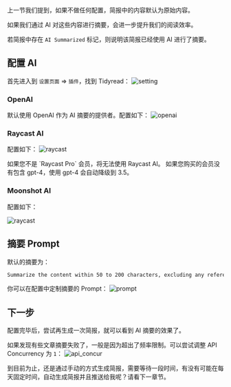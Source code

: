 
上一节我们提到，如果不做任何配置，简报中的内容默认为原始内容。

如果我们通过 AI 对这些内容进行摘要，会进一步提升我们的阅读效率。

若简报中存在 `AI Summarized` 标记，则说明该简报已经使用 AI 进行了摘要。

## 配置 AI

首先进入到 `设置页面` => `插件`，找到 Tidyread：
![setting](https://tidyread.s3.us-west-2.amazonaws.com/setting.png)

### OpenAI

默认使用 OpenAI 作为 AI 摘要的提供者。配置如下：
![openai](https://tidyread.s3.us-west-2.amazonaws.com/openai_config.png)

### Raycast AI

配置如下：
![raycast](https://tidyread.s3.us-west-2.amazonaws.com/raycast_config.png)

<Callout type="warning">
    如果您不是 `Raycast Pro` 会员，将无法使用 Raycast AI。
</Callout>
<Callout type="info">
    如果您购买的会员没有包含 gpt-4，使用 gpt-4 会自动降级到 3.5。
</Callout>

### Moonshot AI

配置如下：

![raycast](https://tidyread.s3.us-west-2.amazonaws.com/moonshot_config.png)

## 摘要 Prompt

默认的摘要为：

```md copy
Summarize the content within 50 to 200 characters, excluding any references to author publicity and promotion. The summary should be straightforward and in {{lang}}.
```

你可以在配置中定制摘要的 Prompt：
![prompt](https://tidyread.s3.us-west-2.amazonaws.com/prompt_setting.png)

## 下一步
配置完毕后，尝试再生成一次简报，就可以看到 AI 摘要的效果了。

如果发现有些文章摘要失败了，一般是因为超出了频率限制。可以尝试调整 API Concurrency 为 `1`：
![api_concur](https://tidyread.s3.us-west-2.amazonaws.com/api_concur.png)

到目前为止，还是通过手动的方式生成简报，需要等待一段时间，有没有可能在每天固定时间，自动生成简报并且推送给我呢？请看下一章节。
